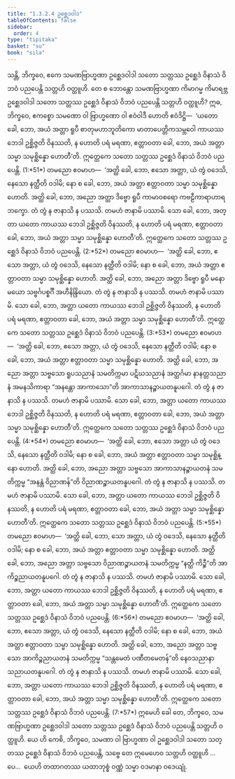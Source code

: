 ```yaml
---
title: "1.3.2.4 ဥစ္ဆေဒဝါဒ"
tableOfContents: false
sidebar:
  order: 4
type: "tipitaka"
basket: "su"
book: "sila"
---
```



<DynamicBreadcrumb />

<Division number="84" book="sila">

<Paragraph number="157" book="sila">
သန္တိ, ဘိက္ခဝေ, ဧကေ သမဏဗြာဟ္မဏာ ဥစ္ဆေဒဝါဒါ သတော <Emphasis>သတ္တဿ ဥစ္ဆေဒံ</Emphasis> ဝိနာသံ ဝိဘဝံ ပညပေန္တိ သတ္တဟိ ဝတ္ထူဟိ. တေ စ ဘောန္တော သမဏဗြာဟ္မဏာ ကိမာဂမ္မ ကိမာရဗ္ဘ ဥစ္ဆေဒဝါဒါ သတော သတ္တဿ ဥစ္ဆေဒံ ဝိနာသံ ဝိဘဝံ ပညပေန္တိ သတ္တဟိ ဝတ္ထူဟိ?
</Paragraph>

</Division>
<Division number="85" book="sila">

<Paragraph number="158" book="sila">
ဣဓ, ဘိက္ခဝေ, ဧကစ္စော သမဏော ဝါ ဗြာဟ္မဏော ဝါ ဧဝံဝါဒီ ဟောတိ ဧဝံဒိဋ္ဌိ—  ‘ယတော ခေါ, ဘော, အယံ <Emphasis>အတ္တာ ရူပီ စာတုမဟာဘူတိကော</Emphasis> မာတာပေတ္တိကသမ္ဘဝေါ <Emphasis>ကာယဿ ဘေဒါ ဥစ္ဆိဇ္ဇတိ</Emphasis> ဝိနဿတိ, န ဟောတိ ပရံ မရဏာ, ဧတ္တာဝတာ ခေါ, ဘော, အယံ အတ္တာ သမ္မာ သမုစ္ဆိန္နော ဟောတီ’တိ. ဣတ္ထေကေ သတော သတ္တဿ ဥစ္ဆေဒံ ဝိနာသံ ဝိဘဝံ ပညပေန္တိ. (1:*51*)
</Paragraph>

</Division>
<Division number="86" book="sila">

<Paragraph number="159" book="sila">
တမညော ဧဝမာဟ—  ‘အတ္ထိ ခေါ, ဘော, ဧသော အတ္တာ, ယံ တွံ ဝဒေသိ, နေသော နတ္ထီတိ ဝဒါမိ; နော စ ခေါ, ဘော, အယံ အတ္တာ ဧတ္တာဝတာ သမ္မာ သမုစ္ဆိန္နော ဟောတိ. အတ္ထိ ခေါ, ဘော, အညော <Emphasis>အတ္တာ ဒိဗ္ဗော ရူပီ ကာမာဝစရော</Emphasis> ကဗဠီကာရာဟာရဘက္ခော. တံ တွံ န ဇာနာသိ န ပဿသိ. တမဟံ ဇာနာမိ ပဿာမိ. သော ခေါ, ဘော, အတ္တာ ယတော <Emphasis>ကာယဿ ဘေဒါ ဥစ္ဆိဇ္ဇတိ</Emphasis> ဝိနဿတိ, န ဟောတိ ပရံ မရဏာ, ဧတ္တာဝတာ ခေါ, ဘော, အယံ အတ္တာ သမ္မာ သမုစ္ဆိန္နော ဟောတီ’တိ. ဣတ္ထေကေ သတော သတ္တဿ ဥစ္ဆေဒံ ဝိနာသံ ဝိဘဝံ ပညပေန္တိ. (2:*52*)
</Paragraph>

</Division>
<Division number="87" book="sila">

<Paragraph number="160" book="sila">
တမညော ဧဝမာဟ—  ‘အတ္ထိ ခေါ, ဘော, ဧသော အတ္တာ, ယံ တွံ ဝဒေသိ, နေသော နတ္ထီတိ ဝဒါမိ; နော စ ခေါ, ဘော, အယံ အတ္တာ ဧတ္တာဝတာ သမ္မာ သမုစ္ဆိန္နော ဟောတိ. အတ္ထိ ခေါ, ဘော, အညော <Emphasis>အတ္တာ ဒိဗ္ဗော ရူပီ မနောမယော</Emphasis> သဗ္ဗင်္ဂပစ္စင်္ဂီ အဟီနိန္ဒြိယော. တံ တွံ န ဇာနာသိ န ပဿသိ. တမဟံ ဇာနာမိ ပဿာမိ. သော ခေါ, ဘော, အတ္တာ ယတော <Emphasis>ကာယဿ ဘေဒါ ဥစ္ဆိဇ္ဇတိ</Emphasis> ဝိနဿတိ, န ဟောတိ ပရံ မရဏာ, ဧတ္တာဝတာ ခေါ, ဘော, အယံ အတ္တာ သမ္မာ သမုစ္ဆိန္နော ဟောတီ’တိ. ဣတ္ထေကေ သတော သတ္တဿ ဥစ္ဆေဒံ ဝိနာသံ ဝိဘဝံ ပညပေန္တိ. (3:*53*)
</Paragraph>

</Division>
<Division number="88" book="sila">

<Paragraph number="161" book="sila">
တမညော ဧဝမာဟ—  ‘အတ္ထိ ခေါ, ဘော, ဧသော အတ္တာ, ယံ တွံ ဝဒေသိ, နေသော နတ္ထီတိ ဝဒါမိ; နော စ ခေါ, ဘော, အယံ အတ္တာ ဧတ္တာဝတာ သမ္မာ သမုစ္ဆိန္နော ဟောတိ. အတ္ထိ ခေါ, ဘော, အညော <Emphasis>အတ္တာ</Emphasis> သဗ္ဗသော ရူပသညာနံ သမတိက္ကမာ ပဋိဃသညာနံ အတ္ထင်္ဂမာ နာနတ္တသညာနံ အမနသိကာရာ “အနန္တော အာကာသော”တိ <Emphasis>အာကာသာနဉ္စာယတနူပဂေါ</Emphasis>. တံ တွံ န ဇာနာသိ န ပဿသိ. တမဟံ ဇာနာမိ ပဿာမိ. သော ခေါ, ဘော, အတ္တာ ယတော <Emphasis>ကာယဿ ဘေဒါ ဥစ္ဆိဇ္ဇတိ</Emphasis> ဝိနဿတိ, န ဟောတိ ပရံ မရဏာ, ဧတ္တာဝတာ ခေါ, ဘော, အယံ အတ္တာ သမ္မာ သမုစ္ဆိန္နော ဟောတီ’တိ. ဣတ္ထေကေ သတော သတ္တဿ ဥစ္ဆေဒံ ဝိနာသံ ဝိဘဝံ ပညပေန္တိ. (4:*54*)
</Paragraph>

</Division>
<Division number="89" book="sila">

<Paragraph number="162" book="sila">
တမညော ဧဝမာဟ—  ‘အတ္ထိ ခေါ, ဘော, ဧသော အတ္တာ ယံ တွံ ဝဒေသိ, နေသော နတ္ထီတိ ဝဒါမိ; နော စ ခေါ, ဘော, အယံ အတ္တာ ဧတ္တာဝတာ သမ္မာ သမုစ္ဆိန္နော ဟောတိ. အတ္ထိ ခေါ, ဘော, အညော <Emphasis>အတ္တာ</Emphasis> သဗ္ဗသော အာကာသာနဉ္စာယတနံ သမတိက္ကမ္မ “အနန္တံ ဝိညာဏန်”တိ <Emphasis>ဝိညာဏဉ္စာယတနူပဂေါ</Emphasis>. တံ တွံ န ဇာနာသိ န ပဿသိ. တမဟံ ဇာနာမိ ပဿာမိ. သော ခေါ, ဘော, အတ္တာ ယတော <Emphasis>ကာယဿ ဘေဒါ ဥစ္ဆိဇ္ဇတိ</Emphasis> ဝိနဿတိ, န ဟောတိ ပရံ မရဏာ, ဧတ္တာဝတာ ခေါ, ဘော, အယံ အတ္တာ သမ္မာ သမုစ္ဆိန္နော ဟောတီ’တိ. ဣတ္ထေကေ သတော သတ္တဿ ဥစ္ဆေဒံ ဝိနာသံ ဝိဘဝံ ပညပေန္တိ. (5:*55*)
</Paragraph>

</Division>
<Division number="90" book="sila">

<Paragraph number="163" book="sila">
တမညော ဧဝမာဟ—  ‘အတ္ထိ ခေါ, ဘော, သော အတ္တာ, ယံ တွံ ဝဒေသိ, နေသော နတ္ထီတိ ဝဒါမိ; နော စ ခေါ, ဘော, အယံ အတ္တာ ဧတ္တာဝတာ သမ္မာ သမုစ္ဆိန္နော ဟောတိ. အတ္ထိ ခေါ, ဘော, အညော <Emphasis>အတ္တာ</Emphasis> သဗ္ဗသော ဝိညာဏဉ္စာယတနံ သမတိက္ကမ္မ “နတ္ထိ ကိဉ္စီ”တိ <Emphasis>အာကိဉ္စညာယတနူပဂေါ</Emphasis>. တံ တွံ န ဇာနာသိ န ပဿသိ. တမဟံ ဇာနာမိ ပဿာမိ. သော ခေါ, ဘော, အတ္တာ ယတော <Emphasis>ကာယဿ ဘေဒါ ဥစ္ဆိဇ္ဇတိ</Emphasis> ဝိနဿတိ, န ဟောတိ ပရံ မရဏာ, ဧတ္တာဝတာ ခေါ, ဘော, အယံ အတ္တာ သမ္မာ သမုစ္ဆိန္နော ဟောတီ’တိ. ဣတ္ထေကေ သတော သတ္တဿ ဥစ္ဆေဒံ ဝိနာသံ ဝိဘဝံ ပညပေန္တိ. (6:*56*)
</Paragraph>

</Division>
<Division number="91" book="sila">

<Paragraph number="164" book="sila">
တမညော ဧဝမာဟ—  ‘အတ္ထိ ခေါ, ဘော, ဧသော အတ္တာ, ယံ တွံ ဝဒေသိ, နေသော နတ္ထီတိ ဝဒါမိ; နော စ ခေါ, ဘော, အယံ အတ္တာ ဧတ္တာဝတာ သမ္မာ သမုစ္ဆိန္နော ဟောတိ. အတ္ထိ ခေါ, ဘော, အညော <Emphasis>အတ္တာ</Emphasis> သဗ္ဗသော အာကိဉ္စညာယတနံ သမတိက္ကမ္မ “သန္တမေတံ ပဏီတမေတန်”တိ <Emphasis>နေဝသညာနာသညာယတနူပဂေါ</Emphasis>. တံ တွံ န ဇာနာသိ န ပဿသိ. တမဟံ ဇာနာမိ ပဿာမိ. သော ခေါ, ဘော, အတ္တာ ယတော <Emphasis>ကာယဿ ဘေဒါ ဥစ္ဆိဇ္ဇတိ</Emphasis> ဝိနဿတိ, န ဟောတိ ပရံ မရဏာ, ဧတ္တာဝတာ ခေါ, ဘော, အယံ အတ္တာ သမ္မာ သမုစ္ဆိန္နော ဟောတီ’တိ. ဣတ္ထေကေ သတော သတ္တဿ ဥစ္ဆေဒံ ဝိနာသံ ဝိဘဝံ ပညပေန္တိ. (7:*57*)
</Paragraph>

</Division>
<Division number="92" book="sila">

<Paragraph number="165" book="sila">
ဣမေဟိ ခေါ တေ, ဘိက္ခဝေ, သမဏဗြာဟ္မဏာ ဥစ္ဆေဒဝါဒါ သတော သတ္တဿ ဥစ္ဆေဒံ ဝိနာသံ ဝိဘဝံ ပညပေန္တိ သတ္တဟိ ဝတ္ထူဟိ. ယေ ဟိ ကေစိ, ဘိက္ခဝေ, သမဏာ ဝါ ဗြာဟ္မဏာ ဝါ ဥစ္ဆေဒဝါဒါ သတော သတ္တဿ ဥစ္ဆေဒံ ဝိနာသံ ဝိဘဝံ ပညပေန္တိ, သဗ္ဗေ တေ ဣမေဟေဝ သတ္တဟိ ဝတ္ထူဟိ …ပေ…  ယေဟိ တထာဂတဿ ယထာဘုစ္စံ ဝဏ္ဏံ သမ္မာ ဝဒမာနာ ဝဒေယျုံ.
</Paragraph>
</Division>